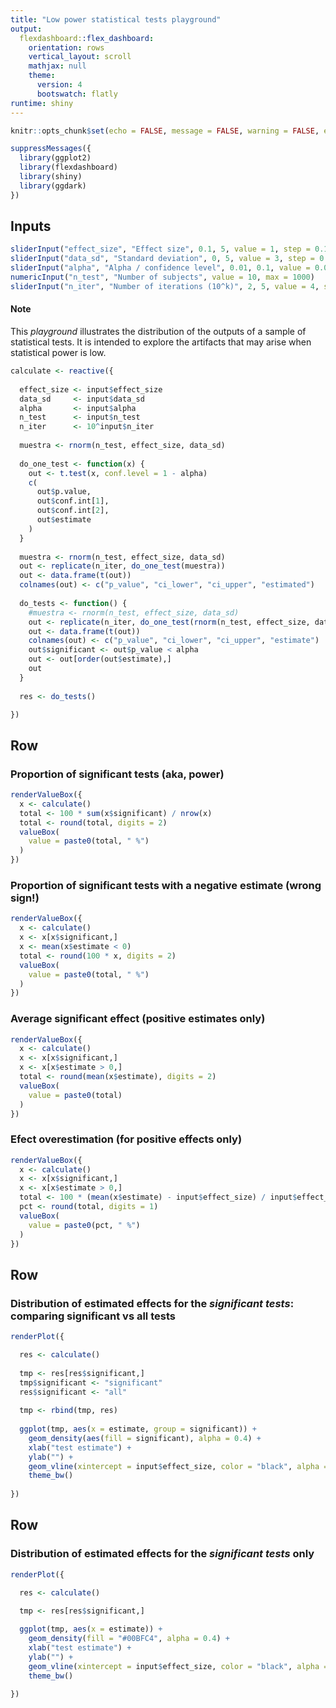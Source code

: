 ```yaml
---
title: "Low power statistical tests playground"
output:
  flexdashboard::flex_dashboard:
    orientation: rows
    vertical_layout: scroll
    mathjax: null
    theme: 
      version: 4
      bootswatch: flatly
runtime: shiny
---
```


```r
knitr::opts_chunk$set(echo = FALSE, message = FALSE, warning = FALSE, error = FALSE)
```

```r
suppressMessages({
  library(ggplot2)
  library(flexdashboard)
  library(shiny)
  library(ggdark)
})

```


Inputs {.sidebar data-width=300}
-----------------------------------------------------------------------

```r
sliderInput("effect_size", "Effect size", 0.1, 5, value = 1, step = 0.1)
sliderInput("data_sd", "Standard deviation", 0, 5, value = 3, step = 0.1)
sliderInput("alpha", "Alpha / confidence level", 0.01, 0.1, value = 0.05, step = 0.01)
numericInput("n_test", "Number of subjects", value = 10, max = 1000)
sliderInput("n_iter", "Number of iterations (10^k)", 2, 5, value = 4, step = 0.5)
```

#### Note

This _playground_ illustrates the distribution of the outputs of a sample of statistical tests. It is intended to explore the artifacts that may arise when statistical power is low.


```r
calculate <- reactive({
  
  effect_size <- input$effect_size
  data_sd     <- input$data_sd
  alpha       <- input$alpha
  n_test      <- input$n_test
  n_iter      <- 10^input$n_iter
  
  muestra <- rnorm(n_test, effect_size, data_sd)
  
  do_one_test <- function(x) {
    out <- t.test(x, conf.level = 1 - alpha)
    c(
      out$p.value,
      out$conf.int[1],
      out$conf.int[2],
      out$estimate
    )
  }
  
  muestra <- rnorm(n_test, effect_size, data_sd)
  out <- replicate(n_iter, do_one_test(muestra))
  out <- data.frame(t(out))
  colnames(out) <- c("p_value", "ci_lower", "ci_upper", "estimated")
  
  do_tests <- function() {
    #muestra <- rnorm(n_test, effect_size, data_sd)
    out <- replicate(n_iter, do_one_test(rnorm(n_test, effect_size, data_sd)))
    out <- data.frame(t(out))
    colnames(out) <- c("p_value", "ci_lower", "ci_upper", "estimate")
    out$significant <- out$p_value < alpha
    out <- out[order(out$estimate),]
    out
  }
  
  res <- do_tests()

})
```


Row
-----------------------------------------------------------------------

### Proportion of significant tests (aka, power) {.value-box}

```r
renderValueBox({
  x <- calculate()
  total <- 100 * sum(x$significant) / nrow(x)
  total <- round(total, digits = 2)
  valueBox(
    value = paste0(total, " %")
  )
})
```

### Proportion of significant tests with a negative estimate (wrong sign!)  {.value-box}

```r
renderValueBox({
  x <- calculate()  
  x <- x[x$significant,]
  x <- mean(x$estimate < 0)
  total <- round(100 * x, digits = 2)
  valueBox(
    value = paste0(total, " %")
  )
})
```

### Average significant effect (positive estimates only) {.value-box}

```r
renderValueBox({
  x <- calculate()  
  x <- x[x$significant,]
  x <- x[x$estimate > 0,]
  total <- round(mean(x$estimate), digits = 2)
  valueBox(
    value = paste0(total)
  )
})
```


### Efect overestimation (for positive effects only) {.value-box}

```r
renderValueBox({
  x <- calculate()  
  x <- x[x$significant,]
  x <- x[x$estimate > 0,]
  total <- 100 * (mean(x$estimate) - input$effect_size) / input$effect_size
  pct <- round(total, digits = 1)
  valueBox(
    value = paste0(pct, " %")
  )
})
```


Row
-------------------------------------

### Distribution of estimated effects for the _significant tests_: comparing significant vs all tests


```r
renderPlot({

  res <- calculate()
  
  tmp <- res[res$significant,]
  tmp$significant <- "significant"
  res$significant <- "all"
  
  tmp <- rbind(tmp, res)
  
  ggplot(tmp, aes(x = estimate, group = significant)) + 
    geom_density(aes(fill = significant), alpha = 0.4) +
    xlab("test estimate") +
    ylab("") +
    geom_vline(xintercept = input$effect_size, color = "black", alpha = 0.4) +
    theme_bw()
    
})
```


Row
-------------------------------------

### Distribution of estimated effects for the _significant tests_ only


```r
renderPlot({

  res <- calculate()
  
  tmp <- res[res$significant,]

  ggplot(tmp, aes(x = estimate)) + 
    geom_density(fill = "#00BFC4", alpha = 0.4) +
    xlab("test estimate") +
    ylab("") +
    geom_vline(xintercept = input$effect_size, color = "black", alpha = 0.4) +
    theme_bw()
    
})
```

